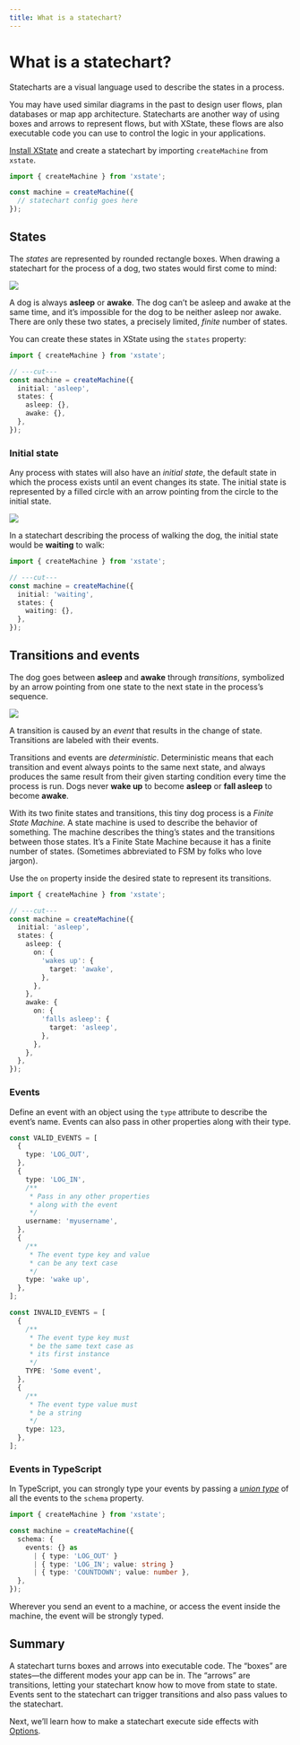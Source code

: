 ```yaml
---
title: What is a statechart?
---
```


# What is a statechart?

<!-- deps: ["installation"] -->
<!-- loom: 17150699f66c4a00a5987af2867d66e7 -->

Statecharts are a visual language used to describe the states in a process.

You may have used similar diagrams in the past to design user flows, plan databases or map app architecture. Statecharts are another way of using boxes and arrows to represent flows, but with XState, these flows are also executable code you can use to control the logic in your applications.

[Install XState](/getting-started/installation) and create a statechart by importing `createMachine` from `xstate`.

```ts twoslash
import { createMachine } from 'xstate';

const machine = createMachine({
  // statechart config goes here
});
```

## States

<!-- deps: ["what-is-a-statechart"] -->
<!-- loom: a49e651da81f4e309d11acce941a8bf0 -->

The _states_ are represented by rounded rectangle boxes. When drawing a statechart for the process of a dog, two states would first come to mind:

<!-- no alt because the image is already described in the surrounding text \-->

![](/asleep-awake.svg)

A dog is always **asleep** or **awake**. The dog can’t be asleep and awake at the same time, and it’s impossible for the dog to be neither asleep nor awake. There are only these two states, a precisely limited, _finite_ number of states.

You can create these states in XState using the `states` property:

```ts twoslash {2-5}
import { createMachine } from 'xstate';

// ---cut---
const machine = createMachine({
  initial: 'asleep',
  states: {
    asleep: {},
    awake: {},
  },
});
```

### Initial state

Any process with states will also have an _initial state_, the default state in which the process exists until an event changes its state.
The initial state is represented by a filled circle with an arrow pointing from the circle to the initial state.

<!-- no alt because the image is already described in the surrounding text \-->

![](/initial-state.svg)

In a statechart describing the process of walking the dog, the initial state would be **waiting** to walk:

```ts twoslash {2}
import { createMachine } from 'xstate';

// ---cut---
const machine = createMachine({
  initial: 'waiting',
  states: {
    waiting: {},
  },
});
```

## Transitions and events

<!-- deps: ["states"] -->
<!-- loom: 634d662da24c42c1897be9d92c7acd8c -->

The dog goes between **asleep** and **awake** through _transitions_, symbolized by an arrow pointing from one state to the next state in the process’s sequence.

<!-- no alt because the image is already described in the surrounding text \-->

![](/transitions-events.svg)

A transition is caused by an _event_ that results in the change of state. Transitions are labeled with their events.

Transitions and events are _deterministic_. Deterministic means that each transition and event always points to the same next state, and always produces the same result from their given starting condition every time the process is run. Dogs never **wake up** to become **asleep** or **fall asleep** to become **awake**.

With its two finite states and transitions, this tiny dog process is a _Finite State Machine._ A state machine is used to describe the behavior of something. The machine describes the thing’s states and the transitions between those states. It’s a Finite State Machine because it has a finite number of states. (Sometimes abbreviated to FSM by folks who love jargon).

Use the `on` property inside the desired state to represent its transitions.

```ts twoslash {5-9, 12-16}
import { createMachine } from 'xstate';

// ---cut---
const machine = createMachine({
  initial: 'asleep',
  states: {
    asleep: {
      on: {
        'wakes up': {
          target: 'awake',
        },
      },
    },
    awake: {
      on: {
        'falls asleep': {
          target: 'asleep',
        },
      },
    },
  },
});
```

### Events

Define an event with an object using the `type` attribute to describe the event’s name. Events can also pass in other properties along with their type.

```ts twoslash
const VALID_EVENTS = [
  {
    type: 'LOG_OUT',
  },
  {
    type: 'LOG_IN',
    /**
     * Pass in any other properties
     * along with the event
     */
    username: 'myusername',
  },
  {
    /**
     * The event type key and value
     * can be any text case
     */
    type: 'wake up',
  },
];

const INVALID_EVENTS = [
  {
    /**
     * The event type key must
     * be the same text case as
     * its first instance
     */
    TYPE: 'Some event',
  },
  {
    /**
     * The event type value must
     * be a string
     */
    type: 123,
  },
];
```

<!-- this will be a flagged TS tip \-->

### Events in TypeScript

<!-- deps: ["transitions-and-events"] -->

In TypeScript, you can strongly type your events by passing a _[union type](https://www.typescriptlang.org/docs/handbook/2/everyday-types.html#union-types)_ of all the events to the `schema` property.

```ts twoslash
import { createMachine } from 'xstate';

const machine = createMachine({
  schema: {
    events: {} as
      | { type: 'LOG_OUT' }
      | { type: 'LOG_IN'; value: string }
      | { type: 'COUNTDOWN'; value: number },
  },
});
```

Wherever you send an event to a machine, or access the event inside the machine, the event will be strongly typed.

<!-- end flagged TS tip \-->

## Summary

A statechart turns boxes and arrows into executable code. The “boxes” are states—the different modes your app can be in. The “arrows” are transitions, letting your statechart know how to move from state to state. Events sent to the statechart can trigger transitions and also pass values to the statechart.

Next, we’ll learn how to make a statechart execute side effects with [Options](/basics/options).
